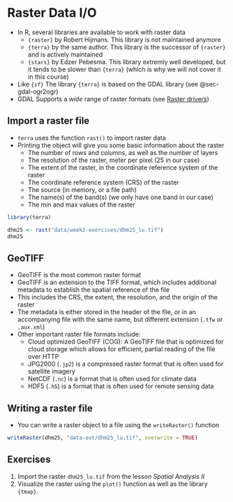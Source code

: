 

# Raster Data I/O

- In R, several libraries are available to work with raster data
  - `{raster}` by Robert Hijmans. This library is not maintained anymore
  - `{terra}` by the same author. This library is the successor of `{raster}` and is actively maintained
  - `{stars}` by Edzer Pebesma. This library extremly well developed, but it tends to be slower than `{terra}` (which is why we will not cover it in this course)
- Like `{sf}` The library `{terra}` is based on the GDAL library (see @sec-gdal-ogr2ogr)
- GDAL Supports a *wide* range of raster formats (see [Raster drivers](https://gdal.org/en/latest/drivers/raster/index.html))


## Import a raster file

- `terra` uses the function `rast()` to import raster data
- Printing the object will give you some basic information about the raster
  - The number of rows and columns, as well as the number of layers
  - The resolution of the raster, meter per pixel (25 in our case)
  - The extent of the raster, in the coordinate reference system of the raster
  - The coordinate reference system (CRS) of the raster
  - The source (in memory, or a file path)
  - The name(s) of the band(s) (we only have one band in our case)
  - The min and max values of the raster

```r
library(terra)

dhm25 <- rast("data/week2-exercises/dhm25_lu.tif")
dhm25
``` 



## GeoTIFF

- GeoTIFF is the most common raster format
- GeoTIFF is an extension to the TIFF format, which includes additional metadata to establish the spatial reference of the file
- This includes the CRS, the extent, the resolution, and the origin of the raster
- The metadata is either stored in the header of the file, or in an accompanying file with the same name, but different extension (`.tfw` or `.aux.xml`)
- Other important raster file formats include:
  - Cloud optimized GeoTIFF (COG): A GeoTIFF file that is optimized for cloud storage which allows for efficient, partial reading of the file over HTTP
  - JPG2000 (`.jp2`) is a compressed raster format that is often used for satellite imagery
  - NetCDF (`.nc`) is a format that is often used for climate data
  - HDF5 (`.h5`) is a format that is often used for remote sensing data



## Writing a raster file


- You can write a raster object to a file using the `writeRaster()` function


```r
writeRaster(dhm25, "data-out/dhm25_lu.tif", overwrite = TRUE)
```


## Exercises {.exercises}


1. Import the raster `dhm25_lu.tif` from the lesson *Spatial Analysis II*
2. Visualize the raster using the `plot()` function as well as the library `{tmap}`.



